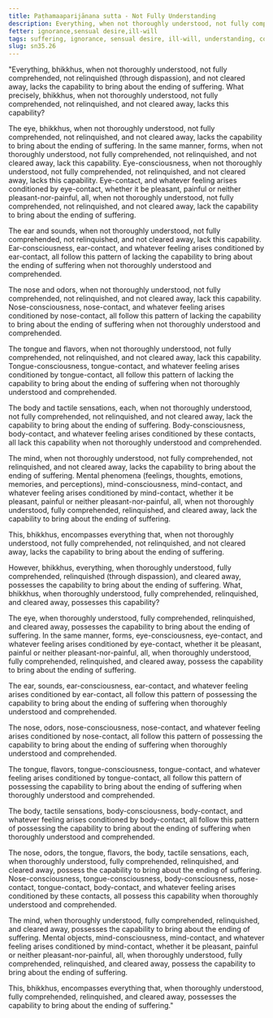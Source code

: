 ```yaml
---
title: Paṭhamaaparijānana sutta - Not Fully Understanding
description: Everything, when not thoroughly understood, not fully comprehended, not relinquished through dispassion, and not cleared away, lacks the capability to bring about the ending of suffering.
fetter: ignorance,sensual desire,ill-will
tags: suffering, ignorance, sensual desire, ill-will, understanding, comprehension, relinquishment, dispassion, sn, sn35-44, sn35, six-sense bases
slug: sn35.26
---
```


"Everything, bhikkhus, when not thoroughly understood, not fully comprehended, not relinquished (through dispassion), and not cleared away, lacks the capability to bring about the ending of suffering. What precisely, bhikkhus, when not thoroughly understood, not fully comprehended, not relinquished, and not cleared away, lacks this capability?

The eye, bhikkhus, when not thoroughly understood, not fully comprehended, not relinquished, and not cleared away, lacks the capability to bring about the ending of suffering. In the same manner, forms, when not thoroughly understood, not fully comprehended, not relinquished, and not cleared away, lack this capability. Eye-consciousness, when not thoroughly understood, not fully comprehended, not relinquished, and not cleared away, lacks this capability. Eye-contact, and whatever feeling arises conditioned by eye-contact, whether it be pleasant, painful or neither pleasant-nor-painful, all, when not thoroughly understood, not fully comprehended, not relinquished, and not cleared away, lack the capability to bring about the ending of suffering.

The ear and sounds, when not thoroughly understood, not fully comprehended, not relinquished, and not cleared away, lack this capability. Ear-consciousness, ear-contact, and whatever feeling arises conditioned by ear-contact, all follow this pattern of lacking the capability to bring about the ending of suffering when not thoroughly understood and comprehended.

The nose and odors, when not thoroughly understood, not fully comprehended, not relinquished, and not cleared away, lack this capability. Nose-consciousness, nose-contact, and whatever feeling arises conditioned by nose-contact, all follow this pattern of lacking the capability to bring about the ending of suffering when not thoroughly understood and comprehended.

The tongue and flavors, when not thoroughly understood, not fully comprehended, not relinquished, and not cleared away, lack this capability. Tongue-consciousness, tongue-contact, and whatever feeling arises conditioned by tongue-contact, all follow this pattern of lacking the capability to bring about the ending of suffering when not thoroughly understood and comprehended.

The body and tactile sensations, each, when not thoroughly understood, not fully comprehended, not relinquished, and not cleared away, lack the capability to bring about the ending of suffering. Body-consciousness, body-contact, and whatever feeling arises conditioned by these contacts, all lack this capability when not thoroughly understood and comprehended.

The mind, when not thoroughly understood, not fully comprehended, not relinquished, and not cleared away, lacks the capability to bring about the ending of suffering. Mental phenomena (feelings, thoughts, emotions, memories, and perceptions), mind-consciousness, mind-contact, and whatever feeling arises conditioned by mind-contact, whether it be pleasant, painful or neither pleasant-nor-painful, all, when not thoroughly understood, fully comprehended, relinquished, and cleared away, lack the capability to bring about the ending of suffering.

This, bhikkhus, encompasses everything that, when not thoroughly understood, not fully comprehended, not relinquished, and not cleared away, lacks the capability to bring about the ending of suffering.

However, bhikkhus, everything, when thoroughly understood, fully comprehended, relinquished (through dispassion), and cleared away, possesses the capability to bring about the ending of suffering. What, bhikkhus, when thoroughly understood, fully comprehended, relinquished, and cleared away, possesses this capability?

The eye, when thoroughly understood, fully comprehended, relinquished, and cleared away, possesses the capability to bring about the ending of suffering. In the same manner, forms, eye-consciousness, eye-contact, and whatever feeling arises conditioned by eye-contact, whether it be pleasant, painful or neither pleasant-nor-painful, all, when thoroughly understood, fully comprehended, relinquished, and cleared away, possess the capability to bring about the ending of suffering.

The ear, sounds, ear-consciousness, ear-contact, and whatever feeling arises conditioned by ear-contact, all follow this pattern of possessing the capability to bring about the ending of suffering when thoroughly understood and comprehended.

The nose, odors, nose-consciousness, nose-contact, and whatever feeling arises conditioned by nose-contact, all follow this pattern of possessing the capability to bring about the ending of suffering when thoroughly understood and comprehended.

The tongue, flavors, tongue-consciousness, tongue-contact, and whatever feeling arises conditioned by tongue-contact, all follow this pattern of possessing the capability to bring about the ending of suffering when thoroughly understood and comprehended.

The body, tactile sensations, body-consciousness, body-contact, and whatever feeling arises conditioned by body-contact, all follow this pattern of possessing the capability to bring about the ending of suffering when thoroughly understood and comprehended.

The nose, odors, the tongue, flavors, the body, tactile sensations, each, when thoroughly understood, fully comprehended, relinquished, and cleared away, possess the capability to bring about the ending of suffering. Nose-consciousness, tongue-consciousness, body-consciousness, nose-contact, tongue-contact, body-contact, and whatever feeling arises conditioned by these contacts, all possess this capability when thoroughly understood and comprehended.

The mind, when thoroughly understood, fully comprehended, relinquished, and cleared away, possesses the capability to bring about the ending of suffering. Mental objects, mind-consciousness, mind-contact, and whatever feeling arises conditioned by mind-contact, whether it be pleasant, painful or neither pleasant-nor-painful, all, when thoroughly understood, fully comprehended, relinquished, and cleared away, possess the capability to bring about the ending of suffering.

This, bhikkhus, encompasses everything that, when thoroughly understood, fully comprehended, relinquished, and cleared away, possesses the capability to bring about the ending of suffering."

